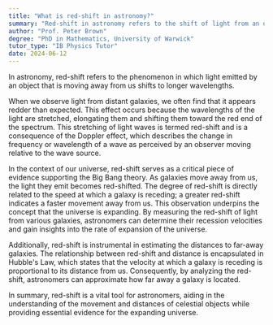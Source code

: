 ```yaml
---
title: "What is red-shift in astronomy?"
summary: "Red-shift in astronomy refers to the shift of light from an object moving away from us toward longer wavelengths, indicating its distance and velocity relative to Earth."
author: "Prof. Peter Brown"
degree: "PhD in Mathematics, University of Warwick"
tutor_type: "IB Physics Tutor"
date: 2024-06-12
---
```


In astronomy, red-shift refers to the phenomenon in which light emitted by an object that is moving away from us shifts to longer wavelengths.

When we observe light from distant galaxies, we often find that it appears redder than expected. This effect occurs because the wavelengths of the light are stretched, elongating them and shifting them toward the red end of the spectrum. This stretching of light waves is termed red-shift and is a consequence of the Doppler effect, which describes the change in frequency or wavelength of a wave as perceived by an observer moving relative to the wave source.

In the context of our universe, red-shift serves as a critical piece of evidence supporting the Big Bang theory. As galaxies move away from us, the light they emit becomes red-shifted. The degree of red-shift is directly related to the speed at which a galaxy is receding; a greater red-shift indicates a faster movement away from us. This observation underpins the concept that the universe is expanding. By measuring the red-shift of light from various galaxies, astronomers can determine their recession velocities and gain insights into the rate of expansion of the universe.

Additionally, red-shift is instrumental in estimating the distances to far-away galaxies. The relationship between red-shift and distance is encapsulated in Hubble's Law, which states that the velocity at which a galaxy is receding is proportional to its distance from us. Consequently, by analyzing the red-shift, astronomers can approximate how far away a galaxy is located.

In summary, red-shift is a vital tool for astronomers, aiding in the understanding of the movement and distances of celestial objects while providing essential evidence for the expanding universe.
    